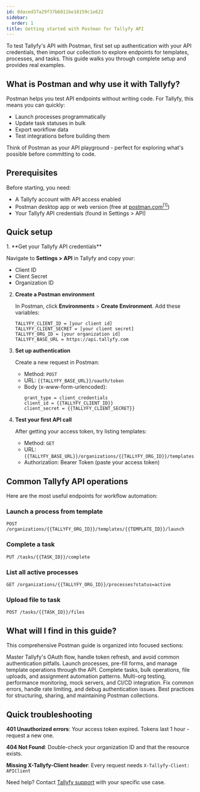 ```yaml
---
id: 0daced37a29f37b6811be18159c1e622
sidebar:
  order: 1
title: Getting started with Postman for Tallyfy API
---
```



To test Tallyfy's API with Postman, first set up authentication with your API credentials, then import our collection to explore endpoints for templates, processes, and tasks. This guide walks you through complete setup and provides real examples.

## What is Postman and why use it with Tallyfy?

Postman helps you test API endpoints without writing code. For Tallyfy, this means you can quickly:
- Launch processes programmatically
- Update task statuses in bulk
- Export workflow data
- Test integrations before building them

Think of Postman as your API playground - perfect for exploring what's possible before committing to code.

## Prerequisites

Before starting, you need:
- A Tallyfy account with API access enabled
- Postman desktop app or web version (free at [postman.com](https://www.postman.com)<a href="https://www.postman.com" rel="nofollow noopener noreferrer" target="_blank"><sup>[1]</sup></a>)
- Your Tallyfy API credentials (found in Settings > API)

## Quick setup

<Steps>
1. **Get your Tallyfy API credentials**
   
   Navigate to **Settings > API** in Tallyfy and copy your:
   - Client ID
   - Client Secret
   - Organization ID

2. **Create a Postman environment**
   
   In Postman, click **Environments** > **Create Environment**. Add these variables:
   ```
   TALLYFY_CLIENT_ID = [your client id]
   TALLYFY_CLIENT_SECRET = [your client secret]
   TALLYFY_ORG_ID = [your organization id]
   TALLYFY_BASE_URL = https://api.tallyfy.com
   ```

3. **Set up authentication**
   
   Create a new request in Postman:
   - Method: `POST`
   - URL: `{{TALLYFY_BASE_URL}}/oauth/token`
   - Body (x-www-form-urlencoded):
     ```
     grant_type = client_credentials
     client_id = {{TALLYFY_CLIENT_ID}}
     client_secret = {{TALLYFY_CLIENT_SECRET}}
     ```

4. **Test your first API call**
   
   After getting your access token, try listing templates:
   - Method: `GET`
   - URL: `{{TALLYFY_BASE_URL}}/organizations/{{TALLYFY_ORG_ID}}/templates`
   - Authorization: Bearer Token (paste your access token)
</Steps>

## Common Tallyfy API operations

Here are the most useful endpoints for workflow automation:

### Launch a process from template
```
POST /organizations/{{TALLYFY_ORG_ID}}/templates/{{TEMPLATE_ID}}/launch
```

### Complete a task
```
PUT /tasks/{{TASK_ID}}/complete
```

### List all active processes
```
GET /organizations/{{TALLYFY_ORG_ID}}/processes?status=active
```

### Upload file to task
```
POST /tasks/{{TASK_ID}}/files
```

## What will I find in this guide?

This comprehensive Postman guide is organized into focused sections:


<CardGrid>
  <LinkTitleCard header="<b>Authentication setup</b>" href="./authentication-setup/" >Master Tallyfy's OAuth flow, handle token refresh, and avoid common authentication pitfalls.</LinkTitleCard>
  <LinkTitleCard header="<b>Working with templates and processes</b>" href="./templates-processes/" >Launch processes, pre-fill forms, and manage template operations through the API.</LinkTitleCard>
  <LinkTitleCard header="<b>Task operations and automation</b>" href="./task-operations/" >Complete tasks, bulk operations, file uploads, and assignment automation patterns.</LinkTitleCard>
  <LinkTitleCard header="<b>Advanced patterns and testing</b>" href="./advanced-patterns/" >Multi-org testing, performance monitoring, mock servers, and CI/CD integration.</LinkTitleCard>
  <LinkTitleCard header="<b>Troubleshooting guide</b>" href="./troubleshooting/" >Fix common errors, handle rate limiting, and debug authentication issues.</LinkTitleCard>
  <LinkTitleCard header="<b>Collection organization</b>" href="./collection-organization/" >Best practices for structuring, sharing, and maintaining Postman collections.</LinkTitleCard>
</CardGrid>

## Quick troubleshooting

**401 Unauthorized errors**: Your access token expired. Tokens last 1 hour - request a new one.

**404 Not Found**: Double-check your organization ID and that the resource exists.

**Missing X-Tallyfy-Client header**: Every request needs `X-Tallyfy-Client: APIClient`

Need help? Contact [Tallyfy support](/products/pro/miscellaneous/support/how-can-i-contact-tallyfys-support-team/) with your specific use case.
